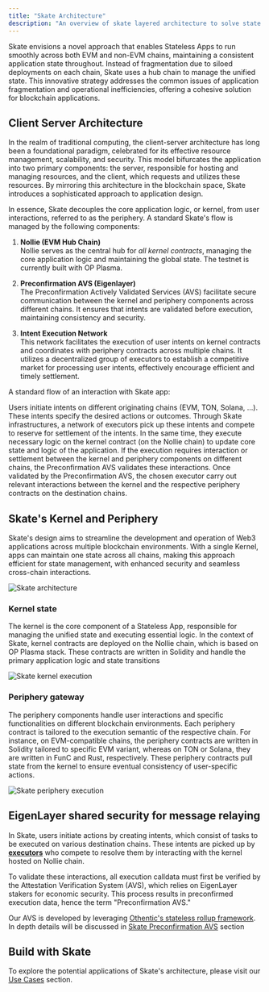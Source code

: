```yaml
---
title: "Skate Architecture"
description: "An overview of skate layered architecture to solve state fragmentation"
---
```


Skate envisions a novel approach that enables Stateless Apps to run smoothly across both EVM and non-EVM chains, maintaining a consistent application state throughout. Instead of fragmentation due to siloed deployments on each chain, Skate uses a hub chain to manage the unified state. This innovative strategy addresses the common issues of application fragmentation and operational inefficiencies, offering a cohesive solution for blockchain applications.

## Client Server Architecture

In the realm of traditional computing, the client-server architecture has long been a foundational paradigm, celebrated for its effective resource management, scalability, and security. This model bifurcates the application into two primary components: the server, responsible for hosting and managing resources, and the client, which requests and utilizes these resources. By mirroring this architecture in the blockchain space, Skate introduces a sophisticated approach to application design.

In essence, Skate decouples the core application logic, or kernel, from user interactions, referred to as the periphery. A standard Skate's flow is managed by the following components:

1. __Nollie (EVM Hub Chain)__<br/> 
  Nollie serves as the central hub for _all kernel contracts_, managing the core application logic and maintaining the global state. The testnet is currently built with OP Plasma.

2. __Preconfirmation AVS (Eigenlayer)__<br/>
  The Preconfirmation Actively Validated Services (AVS) facilitate secure communication between the kernel and periphery components across different chains. It ensures that intents are validated before execution, maintaining consistency and security.

3. __Intent Execution Network__<br/> 
  This network facilitates the execution of user intents on kernel contracts and coordinates with periphery contracts across multiple chains. It utilizes a decentralized group of executors to establish a competitive market for processing user intents, effectively encourage efficient and timely settlement.

A standard flow of an interaction with Skate app:

<Steps>
  <Step title="Intent Creation">
    Users initiate intents on different originating chains (EVM, TON, Solana, ...). These intents specify the desired actions or outcomes.
  </Step>

  <Step title="Executor Allocation">
    Through Skate infrastructures, a network of executors pick up these intents and compete to reserve for settlement of the intents. In the same time, they execute necessary logic on the kernel contract (on the Nollie chain) to update core state and logic of the application.
  </Step>

  <Step title="Preconfirmation">
    If the execution requires interaction or settlement between the kernel and periphery components on different chains, the Preconfirmation AVS validates these interactions.
  </Step>

  <Step title="Settlement">
    Once validated by the Preconfirmation AVS, the chosen executor carry out relevant interactions between the kernel and the respective periphery contracts on the destination chains.
  </Step>
</Steps>

## Skate's Kernel and Periphery

Skate's design aims to streamline the development and operation of Web3 applications across multiple blockchain environments. With a single Kernel, apps can maintain one state across all chains, making this approach efficient for state management, with enhanced security and seamless cross-chain interactions.

<Frame caption="Kernel on Skate chain and App gateway on periphery chains">
  <img src="/images/architecture/skate.jpg" alt="Skate architecture" />
</Frame>

### Kernel state

The kernel is the core component of a Stateless App, responsible for managing the unified state and executing essential logic. In the context of Skate, kernel contracts are deployed on the Nollie chain, which is based on OP Plasma stack. These contracts are written in Solidity and handle the primary application logic and state transitions

<Frame caption="Kernel flow">
  <img src="/images/architecture/kernel.jpg" alt="Skate kernel execution" />
</Frame>

### Periphery gateway

The periphery components handle user interactions and specific functionalities on different blockchain environments. Each periphery contract is tailored to the execution semantic of the respective chain. For instance, on EVM-compatible chains, the periphery contracts are written in Solidity tailored to specific EVM variant, whereas on TON or Solana, they are written in FunC and Rust, respectively. These periphery contracts pull state from the kernel to ensure eventual consistency of user-specific actions.

<Frame caption="Periphery flow">
  <img src="/images/architecture/periphery.jpg" alt="Skate periphery execution" />
</Frame>

## EigenLayer shared security for message relaying

In Skate, users initiate actions by creating intents, which consist of tasks to be executed on various destination chains. These intents are picked up by __[executors](#client-server-architecture)__ who compete to resolve them by interacting with the kernel hosted on Nollie chain.

To validate these interactions, all execution calldata must first be verified by the Attestation Verification System (AVS), which relies on EigenLayer stakers for economic security. This process results in preconfirmed execution data, hence the term "Preconfirmation AVS."

Our AVS is developed by leveraging [Othentic's stateless rollup framework](https://othentic.gitbook.io/main/stateless-rollup-framework). In depth details will be discussed in [Skate Preconfirmation AVS](/architecture/avs) section

## Build with Skate

To explore the potential applications of Skate's architecture, please visit our [Use Cases](/use-cases) section.
